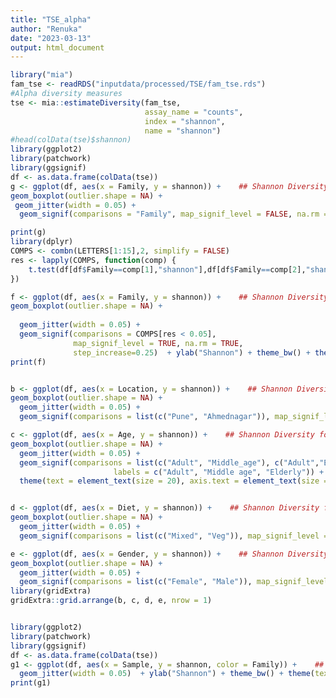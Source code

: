 ```yaml
---
title: "TSE_alpha"
author: "Renuka"
date: "2023-03-13"
output: html_document
---
```


```r
library("mia")
fam_tse <- readRDS("inputdata/processed/TSE/fam_tse.rds")
#Alpha diversity measures
tse <- mia::estimateDiversity(fam_tse, 
                              assay_name = "counts",
                              index = "shannon", 
                              name = "shannon")
#head(colData(tse)$shannon)
library(ggplot2)
library(patchwork)
library(ggsignif)
df <- as.data.frame(colData(tse))
g <- ggplot(df, aes(x = Family, y = shannon)) +    ## Shannon Diversity family-wise
geom_boxplot(outlier.shape = NA) + 
 geom_jitter(width = 0.05) + 
  geom_signif(comparisons = "Family", map_signif_level = FALSE, na.rm = TRUE)  + ylab("Shannon") + theme_bw() + theme(text = element_text(size = 20), axis.text = element_text(size = 18), axis.title = element_text(size = 20)) 

print(g)
library(dplyr)
COMPS <- combn(LETTERS[1:15],2, simplify = FALSE)
res <- lapply(COMPS, function(comp) {
    t.test(df[df$Family==comp[1],"shannon"],df[df$Family==comp[2],"shannon"])$p.value
})

f <- ggplot(df, aes(x = Family, y = shannon)) +    ## Shannon Diversity family-wise
geom_boxplot(outlier.shape = NA) + 
  
  geom_jitter(width = 0.05) + 
  geom_signif(comparisons = COMPS[res < 0.05],
              map_signif_level = TRUE, na.rm = TRUE,
              step_increase=0.25)  + ylab("Shannon") + theme_bw() + theme(text = element_text(size = 20), axis.text = element_text(size = 18), axis.title = element_text(size = 20)) 
print(f)


b <- ggplot(df, aes(x = Location, y = shannon)) +    ## Shannon Diversity for Geographical_location
geom_boxplot(outlier.shape = NA) + 
  geom_jitter(width = 0.05) + 
  geom_signif(comparisons = list(c("Pune", "Ahmednagar")), map_signif_level = TRUE, na.rm = TRUE)  + ylab("Shannon") + theme_bw() + theme(text = element_text(size = 20), axis.text = element_text(size = 18), axis.title = element_text(size = 20))  

c <- ggplot(df, aes(x = Age, y = shannon)) +    ## Shannon Diversity for age groups
geom_boxplot(outlier.shape = NA) + 
  geom_jitter(width = 0.05) + 
  geom_signif(comparisons = list(c("Adult", "Middle_age"), c("Adult","Elderly"), c("Middle_age", "Elderly")), map_signif_level = TRUE, na.rm = TRUE)  + ylab("Shannon") + theme_bw() + scale_x_discrete(limits = c("Adult","Middle_age", "Elderly"),
                       labels = c("Adult", "Middle age", "Elderly")) +
  theme(text = element_text(size = 20), axis.text = element_text(size = 18), axis.title = element_text(size = 20))


d <- ggplot(df, aes(x = Diet, y = shannon)) +    ## Shannon Diversity for diet
geom_boxplot(outlier.shape = NA) + 
  geom_jitter(width = 0.05) + 
  geom_signif(comparisons = list(c("Mixed", "Veg")), map_signif_level = TRUE, na.rm = TRUE)  + ylab("Shannon") + theme_bw() + theme(text = element_text(size = 20), axis.text = element_text(size = 18), axis.title = element_text(size = 20))  

e <- ggplot(df, aes(x = Gender, y = shannon)) +    ## Shannon Diversity for diet
geom_boxplot(outlier.shape = NA) + 
  geom_jitter(width = 0.05) + 
  geom_signif(comparisons = list(c("Female", "Male")), map_signif_level = TRUE, na.rm = FALSE)  + ylab("Shannon") + theme_bw() + theme(text = element_text(size = 20), axis.text = element_text(size = 18), axis.title = element_text(size = 20))  
library(gridExtra)
gridExtra::grid.arrange(b, c, d, e, nrow = 1) 


library(ggplot2)
library(patchwork)
library(ggsignif)
df <- as.data.frame(colData(tse))
g1 <- ggplot(df, aes(x = Sample, y = shannon, color = Family)) +    ## Shannon Diversity family-wise
  geom_jitter(width = 0.05)  + ylab("Shannon") + theme_bw() + theme(text = element_text(size = 20), axis.text = element_text(size = 18), axis.title = element_text(size = 20)) 
print(g1)
```
